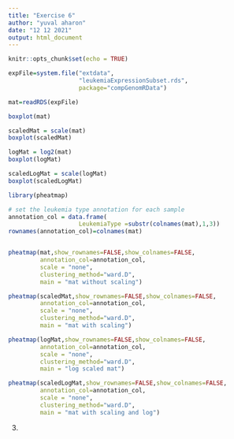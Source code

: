 ```yaml
---
title: "Exercise 6"
author: "yuval aharon"
date: "12 12 2021"
output: html_document
---
```


```r
knitr::opts_chunk$set(echo = TRUE)
```

```r
expFile=system.file("extdata",
                    "leukemiaExpressionSubset.rds",
                    package="compGenomRData")

mat=readRDS(expFile)
```

```r
boxplot(mat)

scaledMat = scale(mat)
boxplot(scaledMat)

logMat = log2(mat)
boxplot(logMat)

scaledLogMat = scale(logMat)
boxplot(scaledLogMat)

```

```r
library(pheatmap)

# set the leukemia type annotation for each sample
annotation_col = data.frame(
                    LeukemiaType =substr(colnames(mat),1,3))
rownames(annotation_col)=colnames(mat)


pheatmap(mat,show_rownames=FALSE,show_colnames=FALSE,
         annotation_col=annotation_col,
         scale = "none",
         clustering_method="ward.D",
         main = "mat without scaling")

pheatmap(scaledMat,show_rownames=FALSE,show_colnames=FALSE,
         annotation_col=annotation_col,
         scale = "none",
         clustering_method="ward.D",
         main = "mat with scaling")

pheatmap(logMat,show_rownames=FALSE,show_colnames=FALSE,
         annotation_col=annotation_col,
         scale = "none",
         clustering_method="ward.D",
         main = "log scaled mat")

pheatmap(scaledLogMat,show_rownames=FALSE,show_colnames=FALSE,
         annotation_col=annotation_col,
         scale = "none",
         clustering_method="ward.D",
         main = "mat with scaling and log")

```

3.
```r

```

